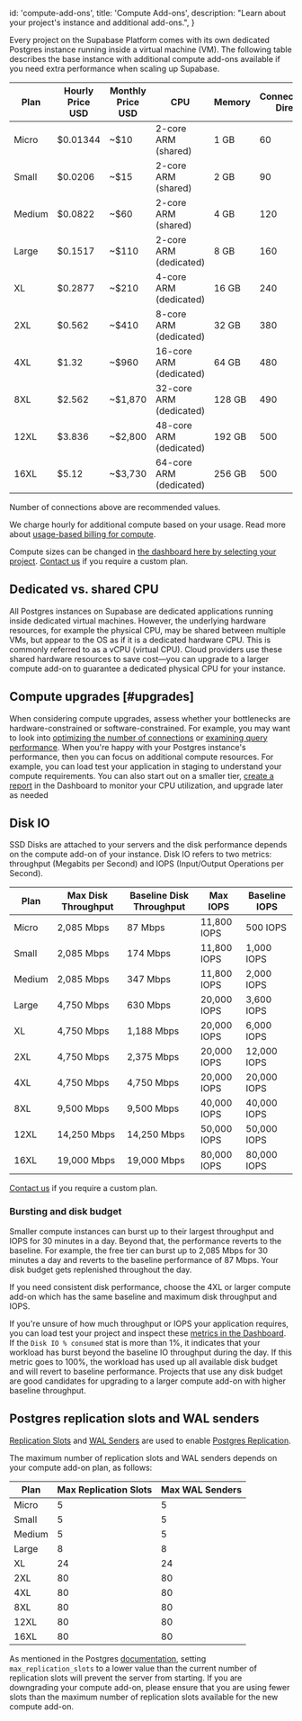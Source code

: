 
  id: 'compute-add-ons',
  title: 'Compute Add-ons',
  description: "Learn about your project's instance and additional add-ons.",
}

Every project on the Supabase Platform comes with its own dedicated Postgres instance running inside a virtual machine (VM). The following table describes the base instance with additional compute add-ons available if you need extra performance when scaling up Supabase.

| Plan   | Hourly Price USD | Monthly Price USD | CPU                     | Memory | Connections: Direct | Connections: Pooler |
| ------ | ---------------- | ----------------- | ----------------------- | ------ | ------------------- | ------------------- |
| Micro  | $0.01344         | ~$10              | 2-core ARM (shared)     | 1 GB   | 60                  | 200                 |
| Small  | $0.0206          | ~$15              | 2-core ARM (shared)     | 2 GB   | 90                  | 200                 |
| Medium | $0.0822          | ~$60              | 2-core ARM (shared)     | 4 GB   | 120                 | 200                 |
| Large  | $0.1517          | ~$110             | 2-core ARM (dedicated)  | 8 GB   | 160                 | 300                 |
| XL     | $0.2877          | ~$210             | 4-core ARM (dedicated)  | 16 GB  | 240                 | 700                 |
| 2XL    | $0.562           | ~$410             | 8-core ARM (dedicated)  | 32 GB  | 380                 | 1500                |
| 4XL    | $1.32            | ~$960             | 16-core ARM (dedicated) | 64 GB  | 480                 | 3000                |
| 8XL    | $2.562           | ~$1,870           | 32-core ARM (dedicated) | 128 GB | 490                 | 6000                |
| 12XL   | $3.836           | ~$2,800           | 48-core ARM (dedicated) | 192 GB | 500                 | 9000                |
| 16XL   | $5.12            | ~$3,730           | 64-core ARM (dedicated) | 256 GB | 500                 | 12,000              |

Number of connections above are recommended values.

We charge hourly for additional compute based on your usage. Read more about [usage-based billing for compute](/docs/guides/platform/org-based-billing#usage-based-billing-for-compute).

Compute sizes can be changed in [the dashboard here by selecting your project](https://supabase.com/dashboard/project/_/settings/addons?panel=computeInstance). [Contact us](https://supabase.com/contact/enterprise) if you require a custom plan.

## Dedicated vs. shared CPU

All Postgres instances on Supabase are dedicated applications running inside dedicated virtual machines. However, the underlying hardware resources, for example the physical CPU, may be shared between multiple VMs, but appear to the OS as if it is a dedicated hardware CPU. This is commonly referred to as a vCPU (virtual CPU). Cloud providers use these shared hardware resources to save cost—you can upgrade to a larger compute add-on to guarantee a dedicated physical CPU for your instance.

## Compute upgrades [#upgrades]

When considering compute upgrades, assess whether your bottlenecks are hardware-constrained or software-constrained. For example, you may want to look into [optimizing the number of connections](/docs/guides/platform/performance#optimizing-the-number-of-connections) or [examining query performance](/docs/guides/platform/performance#examining-query-performance). When you're happy with your Postgres instance's performance, then you can focus on additional compute resources. For example, you can load test your application in staging to understand your compute requirements. You can also start out on a smaller tier, [create a report](https://supabase.com/dashboard/project/_/reports) in the Dashboard to monitor your CPU utilization, and upgrade later as needed

## Disk IO

SSD Disks are attached to your servers and the disk performance depends on the compute add-on of your instance. Disk IO refers to two metrics: throughput (Megabits per Second) and IOPS (Input/Output Operations per Second).

| Plan   | Max Disk Throughput | Baseline Disk Throughput | Max IOPS    | Baseline IOPS |
| ------ | ------------------- | ------------------------ | ----------- | ------------- |
| Micro  | 2,085 Mbps          | 87 Mbps                  | 11,800 IOPS | 500 IOPS      |
| Small  | 2,085 Mbps          | 174 Mbps                 | 11,800 IOPS | 1,000 IOPS    |
| Medium | 2,085 Mbps          | 347 Mbps                 | 11,800 IOPS | 2,000 IOPS    |
| Large  | 4,750 Mbps          | 630 Mbps                 | 20,000 IOPS | 3,600 IOPS    |
| XL     | 4,750 Mbps          | 1,188 Mbps               | 20,000 IOPS | 6,000 IOPS    |
| 2XL    | 4,750 Mbps          | 2,375 Mbps               | 20,000 IOPS | 12,000 IOPS   |
| 4XL    | 4,750 Mbps          | 4,750 Mbps               | 20,000 IOPS | 20,000 IOPS   |
| 8XL    | 9,500 Mbps          | 9,500 Mbps               | 40,000 IOPS | 40,000 IOPS   |
| 12XL   | 14,250 Mbps         | 14,250 Mbps              | 50,000 IOPS | 50,000 IOPS   |
| 16XL   | 19,000 Mbps         | 19,000 Mbps              | 80,000 IOPS | 80,000 IOPS   |

[Contact us](https://supabase.com/contact/enterprise) if you require a custom plan.

### Bursting and disk budget

Smaller compute instances can burst up to their largest throughput and IOPS for 30 minutes in a day. Beyond that, the performance reverts to the baseline. For example, the free tier can burst up to 2,085 Mbps for 30 minutes a day and reverts to the baseline performance of 87 Mbps. Your disk budget gets replenished throughout the day.

If you need consistent disk performance, choose the 4XL or larger compute add-on which has the same baseline and maximum disk throughput and IOPS.

If you're unsure of how much throughput or IOPS your application requires, you can load test your project and inspect these [metrics in the Dashboard](https://supabase.com/dashboard/project/_/reports). If the `Disk IO % consumed` stat is more than 1%, it indicates that your workload has burst beyond the baseline IO throughput during the day. If this metric goes to 100%, the workload has used up all available disk budget and will revert to baseline performance. Projects that use any disk budget are good candidates for upgrading to a larger compute add-on with higher baseline throughput.

## Postgres replication slots and WAL senders

[Replication Slots](https://postgresqlco.nf/doc/en/param/max_replication_slots) and [WAL Senders](https://postgresqlco.nf/doc/en/param/max_wal_senders/) are used to enable [Postgres Replication](/docs/guides/database/replication).

The maximum number of replication slots and WAL senders depends on your compute add-on plan, as follows:

| Plan   | Max Replication Slots | Max WAL Senders |
| ------ | --------------------- | --------------- |
| Micro  | 5                     | 5               |
| Small  | 5                     | 5               |
| Medium | 5                     | 5               |
| Large  | 8                     | 8               |
| XL     | 24                    | 24              |
| 2XL    | 80                    | 80              |
| 4XL    | 80                    | 80              |
| 8XL    | 80                    | 80              |
| 12XL   | 80                    | 80              |
| 16XL   | 80                    | 80              |

<Admonition type="caution">

As mentioned in the Postgres [documentation](https://postgresqlco.nf/doc/en/param/max_replication_slots/), setting `max_replication_slots` to a lower value than the current number of replication slots will prevent the server from starting. If you are downgrading your compute add-on, please ensure that you are using fewer slots than the maximum number of replication slots available for the new compute add-on.

</Admonition>


